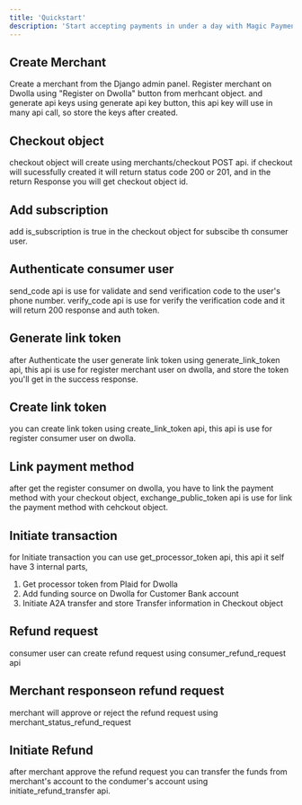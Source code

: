 ```yaml
---
title: 'Quickstart'
description: 'Start accepting payments in under a day with Magic Payments'
---
```


## Create Merchant
Create a merchant from the Django admin panel.
Register merchant on Dwolla using "Register on Dwolla" button from merhcant object.
and generate api keys using generate api key button, this api key will use in many api call, so store the keys after created.


## Checkout object
checkout object will create using merchants/checkout POST api. 
if checkout will sucessfully created it will return status code 200 or 201,
and in the return Response you will get checkout object id.

## Add subscription 
add is_subscription is true in the checkout object for subscibe th consumer user.

## Authenticate consumer user
send_code api is use for validate and send verification code to the user's phone number.
verify_code api is use for verify the verification code and it will return 200 response and auth token.

## Generate link token
after Authenticate the user generate link token using generate_link_token api, 
this api is use for register merchant user on dwolla,
and store the token you'll get in the success response. 

## Create link token 
you can create link token using create_link_token api, this api is use for register consumer user on dwolla.

## Link payment method
after get the register consumer on dwolla, you have to link the payment method with your checkout object,
exchange_public_token api is use for link the payment method with cehckout object.

## Initiate transaction
for Initiate transaction you can use get_processor_token api, this api it self have 3 internal parts,
1. Get processor token from Plaid for Dwolla
2. Add funding source on Dwolla for Customer Bank account
3. Initiate A2A transfer and store Transfer information in Checkout object


## Refund request
consumer user can create refund request using consumer_refund_request api

## Merchant responseon refund request  
merchant will approve or reject the refund request using merchant_status_refund_request

## Initiate Refund 
after merchant approve the refund request you can transfer the funds from merchant's account to the condumer's account using initiate_refund_transfer api.
